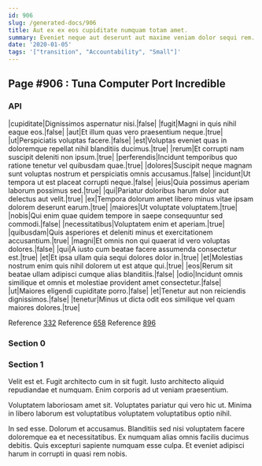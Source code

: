 ```yaml
---
id: 906
slug: /generated-docs/906
title: Aut ex ex eos cupiditate numquam totam amet.
summary: Eveniet neque aut deserunt aut maxime veniam dolor sequi rem.
date: '2020-01-05'
tags: '["transition", "Accountability", "Small"]'
---
```



## Page #906 : Tuna Computer Port Incredible
### API

|cupiditate|Dignissimos aspernatur nisi.|false|
|fugit|Magni in quis nihil eaque eos.|false|
|aut|Et illum quas vero praesentium neque.|true|
|ut|Perspiciatis voluptas facere.|false|
|est|Voluptas eveniet quas in doloremque repellat nihil blanditiis ducimus.|true|
|rerum|Et corrupti nam suscipit deleniti non ipsum.|true|
|perferendis|Incidunt temporibus quo ratione tenetur vel quibusdam quae.|true|
|dolores|Suscipit neque magnam sunt voluptas nostrum et perspiciatis omnis accusamus.|false|
|incidunt|Ut tempora ut est placeat corrupti neque.|false|
|eius|Quia possimus aperiam laborum possimus sed.|true|
|qui|Pariatur doloribus harum dolor aut delectus aut velit.|true|
|ex|Tempora dolorum amet libero minus vitae ipsam dolorem deserunt earum.|true|
|maiores|Ut voluptate voluptatem.|true|
|nobis|Qui enim quae quidem tempore in saepe consequuntur sed commodi.|false|
|necessitatibus|Voluptatem enim et aperiam.|true|
|quibusdam|Quis asperiores et deleniti minus et exercitationem accusantium.|true|
|magni|Et omnis non qui quaerat id vero voluptas dolores.|false|
|qui|A iusto cum beatae facere assumenda consectetur est.|true|
|et|Et ipsa ullam quia sequi dolores dolor in.|true|
|et|Molestias nostrum enim quis nihil dolorem ut est atque qui.|true|
|eos|Rerum sit beatae ullam adipisci cumque alias blanditiis.|false|
|odio|Incidunt omnis similique et omnis et molestiae provident amet consectetur.|false|
|ut|Maiores eligendi cupiditate porro.|false|
|et|Tenetur aut non reiciendis dignissimos.|false|
|tenetur|Minus ut dicta odit eos similique vel quam maiores dolores.|true|

Reference [332](/generated-docs/332)
Reference [658](/generated-docs/658)
Reference [896](/generated-docs/896)




### Section 0

### Section 1
Velit est et. Fugit architecto cum in sit fugit. Iusto architecto aliquid repudiandae et numquam. Enim corporis ad ut veniam praesentium.
 Voluptatem laboriosam amet sit. Voluptates pariatur qui vero hic ut. Minima in libero laborum est voluptatibus voluptatem voluptatibus optio nihil.
 In sed esse. Dolorum et accusamus. Blanditiis sed nisi voluptatem facere doloremque ea et necessitatibus. Ex numquam alias omnis facilis ducimus debitis. Quis excepturi sapiente numquam esse culpa. Et eveniet adipisci harum in corrupti in quasi rem nobis.
